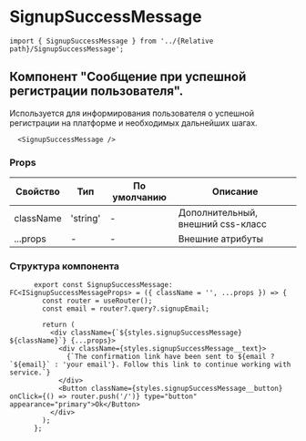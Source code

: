 # SignupSuccessMessage

```tsx
import { SignupSuccessMessage } from '../{Relative path}/SignupSuccessMessage';
```
## Компонент "Сообщение при успешной регистрации пользователя". 
Используется для информирования пользователя о успешной регистрации на платформе и необходимых дальнейших шагах.

```tsx
  <SignupSuccessMessage />
```

### Props
| Свойство                      | Тип                                     | По умолчанию | Описание                                                      |
|-------------------------------|-----------------------------------------|--------------|---------------------------------------------------------------|
| className                     | 'string'                                |       -      | Дополнительный, внешний css-класс                             |
| ...props                      | -                                       |       -      | Внешние атрибуты                                              |




### Структура компонента
```tsx
      export const SignupSuccessMessage: FC<ISignupSuccessMessageProps> = ({ className = '', ...props }) => {
        const router = useRouter();
        const email = router?.query?.signupEmail;

        return (
          <div className={`${styles.signupSuccessMessage} ${className}`} {...props}>
            <div className={styles.signupSuccessMessage__text}>
              {`The confirmation link have been sent to ${email ? `${email}` : 'your email'}. Follow this link to continue working with service.`}
            </div>
            <Button className={styles.signupSuccessMessage__button} onClick={() => router.push('/')} type="button" appearance="primary">Ok</Button>
          </div>
        );
      };
```
